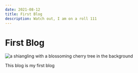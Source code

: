 ```yaml
---
date: 2021-08-12
title: First Blog
description: Watch out, I am on a roll 111
---
```


# First Blog

![a shiangling with a blossoming cherry tree in the background](../images/shiangling-RQbwjCKWxQw-unsplash.jpg)

This blog is my first blog
